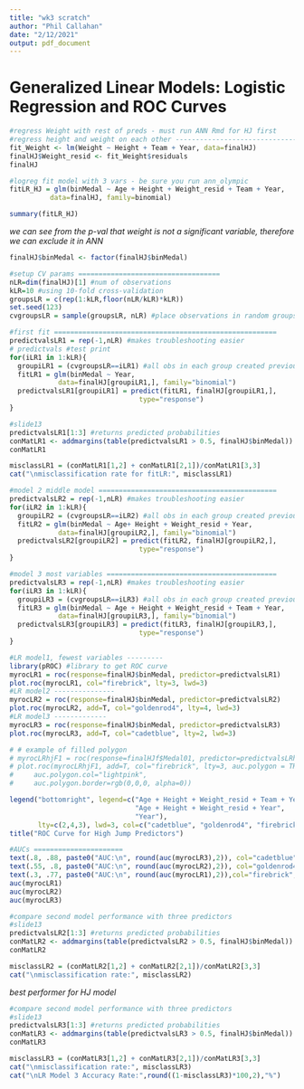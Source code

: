 ---
title: "wk3 scratch"
author: "Phil Callahan"
date: "2/12/2021"
output: pdf_document
---

# Generalized Linear Models: Logistic Regression and ROC Curves

```{r}
#regress Weight with rest of preds - must run ANN Rmd for HJ first
#regress height and weight on each other ----------------------------------------
fit_Weight <- lm(Weight ~ Height + Team + Year, data=finalHJ)
finalHJ$Weight_resid <- fit_Weight$residuals
finalHJ

```


```{r, warning=FALSE}
#logreg fit model with 3 vars - be sure you run ann_olympic
fitLR_HJ = glm(binMedal ~ Age + Height + Weight_resid + Team + Year,
          data=finalHJ, family=binomial)

summary(fitLR_HJ)
```
*we can see from the p-val that weight is not a significant variable, therefore we can exclude it in ANN*


```{r}
finalHJ$binMedal <- factor(finalHJ$binMedal)
```

```{r}
#setup CV params ===================================
nLR=dim(finalHJ)[1] #num of observations
kLR=10 #using 10-fold cross-validation
groupsLR = c(rep(1:kLR,floor(nLR/kLR)*kLR))
set.seed(123)
cvgroupsLR = sample(groupsLR, nLR) #place observations in random groups

#first fit =======================================================
predictvalsLR1 = rep(-1,nLR) #makes troubleshooting easier
# predictvals #test print
for(iLR1 in 1:kLR){
  groupiLR1 = (cvgroupsLR==iLR1) #all obs in each group created previously
  fitLR1 = glm(binMedal ~ Year,
            data=finalHJ[groupiLR1,], family="binomial")
  predictvalsLR1[groupiLR1] = predict(fitLR1, finalHJ[groupiLR1,],
                                type="response")
}
```

```{r}
#slide13
predictvalsLR1[1:3] #returns predicted probabilities
conMatLR1 <- addmargins(table(predictvalsLR1 > 0.5, finalHJ$binMedal))
conMatLR1

misclassLR1 = (conMatLR1[1,2] + conMatLR1[2,1])/conMatLR1[3,3]
cat("\nmisclassification rate for fitLR:", misclassLR1)
```

```{r, warning=F, fig.height=5.5, fig.width=6}


#model 2 middle model ============================================
predictvalsLR2 = rep(-1,nLR) #makes troubleshooting easier
for(iLR2 in 1:kLR){
  groupiLR2 = (cvgroupsLR==iLR2) #all obs in each group created previously
  fitLR2 = glm(binMedal ~ Age+ Height + Weight_resid + Year,
            data=finalHJ[groupiLR2,], family="binomial")
  predictvalsLR2[groupiLR2] = predict(fitLR2, finalHJ[groupiLR2,],
                                type="response")
}

#model 3 most variables ==========================================
predictvalsLR3 = rep(-1,nLR) #makes troubleshooting easier
for(iLR3 in 1:kLR){
  groupiLR3 = (cvgroupsLR==iLR3) #all obs in each group created previously
  fitLR3 = glm(binMedal ~ Age + Height + Weight_resid + Team + Year,
            data=finalHJ[groupiLR3,], family="binomial")
  predictvalsLR3[groupiLR3] = predict(fitLR3, finalHJ[groupiLR3,],
                                type="response")
}

#LR model1, fewest variables ---------
library(pROC) #library to get ROC curve
myrocLR1 = roc(response=finalHJ$binMedal, predictor=predictvalsLR1)
plot.roc(myrocLR1, col="firebrick", lty=3, lwd=3)
#LR model2 ---------------
myrocLR2 = roc(response=finalHJ$binMedal, predictor=predictvalsLR2)
plot.roc(myrocLR2, add=T, col="goldenrod4", lty=4, lwd=3)
#LR model3 -------------
myrocLR3 = roc(response=finalHJ$binMedal, predictor=predictvalsLR3)
plot.roc(myrocLR3, add=T, col="cadetblue", lty=2, lwd=3)

# # example of filled polygon
# myrocLRhjF1 = roc(response=finalHJf$Medal01, predictor=predictvalsLRhjF1)
# plot.roc(myrocLRhjF1, add=T, col="firebrick", lty=3, auc.polygon = TRUE, 
#     auc.polygon.col="lightpink",
#     auc.polygon.border=rgb(0,0,0, alpha=0))

legend("bottomright", legend=c("Age + Height + Weight_resid + Team + Year",
                               "Age + Height + Weight_resid + Year",
                               "Year"),
       lty=c(2,4,3), lwd=3, col=c("cadetblue", "goldenrod4", "firebrick"))
title("ROC Curve for High Jump Predictors")

#AUCs ======================
text(.8, .88, paste0("AUC:\n", round(auc(myrocLR3),2)), col="cadetblue", cex=1.2)
text(.55, .8, paste0("AUC:\n", round(auc(myrocLR2),2)), col="goldenrod4", cex=1.2)
text(.3, .77, paste0("AUC:\n", round(auc(myrocLR1),2)),col="firebrick", cex=1.2)
auc(myrocLR1)
auc(myrocLR2)
auc(myrocLR3)
```

```{r}
#compare second model performance with three predictors
#slide13
predictvalsLR2[1:3] #returns predicted probabilities
conMatLR2 <- addmargins(table(predictvalsLR2 > 0.5, finalHJ$binMedal))
conMatLR2

misclassLR2 = (conMatLR2[1,2] + conMatLR2[2,1])/conMatLR2[3,3]
cat("\nmisclassification rate:", misclassLR2)
```
*best performer for HJ model*
```{r}
#compare second model performance with three predictors
#slide13
predictvalsLR3[1:3] #returns predicted probabilities
conMatLR3 <- addmargins(table(predictvalsLR3 > 0.5, finalHJ$binMedal))
conMatLR3

misclassLR3 = (conMatLR3[1,2] + conMatLR3[2,1])/conMatLR3[3,3]
cat("\nmisclassification rate:", misclassLR3)
cat("\nLR Model 3 Accuracy Rate:",round((1-misclassLR3)*100,2),"%")
```

```{r}

```

```{r}

```

```{r}

```

```{r}

```

```{r}

```





